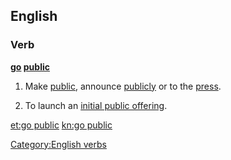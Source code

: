 ==English==

===Verb===
'''[[go]] [[public]]'''

# {{context|idiomatic|intransitive|lang=en}} Make [[public]], announce [[publicly]] or to the [[press]].
# {{context|idiomatic|intransitive|lang=en}} To launch an [[initial public offering]].

[[Category:English verbs]]

[[et:go public]]
[[kn:go public]]